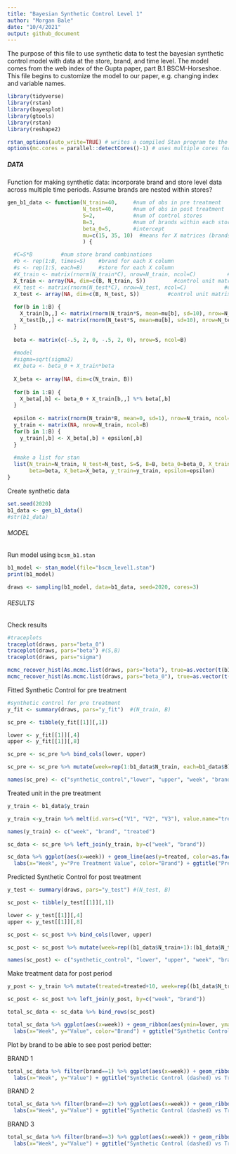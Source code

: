 ```yaml
---
title: "Bayesian Synthetic Control Level 1"
author: "Morgan Bale"
date: "10/4/2021"
output: github_document
---
```


The purpose of this file to use synthetic data to test the bayesian synthetic control model with data at the store, brand, and time level. The model comes from the web index of the Gupta paper, part B.1 BSCM-Horseshoe. This file begins to customize the model to our paper, e.g. changing index and variable names. 

```r
library(tidyverse)
library(rstan)
library(bayesplot)
library(gtools)
library(rstan)
library(reshape2)

rstan_options(auto_write=TRUE) # writes a compiled Stan program to the disk to avoid recompiling
options(mc.cores = parallel::detectCores()-1) # uses multiple cores for stan
```

##### DATA #######

Function for making synthetic data: incorporate brand and store level data across multiple time periods. Assume brands are nested within stores? 
```r
gen_b1_data <- function(N_train=40,     #num of obs in pre treatment
                        N_test=40,      #num of obs in post treatment 
                        S=2,            #num of control stores
                        B=3,            #num of brands within each store
                        beta_0=5,       #intercept
                        mu=c(15, 35, 10)  #means for X matrices (brands?)
                        ) {

  #C=S*B         #num store brand combinations 
  #b <- rep(1:B, times=S)    #brand for each X column
  #s <- rep(1:S, each=B)     #store for each X column 
  #X_train <- matrix(rnorm(N_train*C), nrow=N_train, ncol=C)          #control unit matrix in pre treatment
  X_train <- array(NA, dim=c(B, N_train, S))         #control unit matrix pre treatment 
  #X_test <- matrix(rnorm(N_test*C), nrow=N_test, ncol=C)            #control unit matrix in post treatment 
  X_test <- array(NA, dim=c(B, N_test, S))         #control unit matrix post treatment 
  
  for(b in 1:B) {
    X_train[b,,] <- matrix(rnorm(N_train*S, mean=mu[b], sd=10), nrow=N_train, ncol=S)     #control unit matrix in pre treatment
    X_test[b,,] <- matrix(rnorm(N_test*S, mean=mu[b], sd=10), nrow=N_test, ncol=S)
  }
  
  beta <- matrix(c(-.5, 2, 0, -.5, 2, 0), nrow=S, ncol=B)
  
  #model 
  #sigma=sqrt(sigma2)
  #X_beta <- beta_0 + X_train*beta 
  
  X_beta <- array(NA, dim=c(N_train, B))
  
  for(b in 1:B) {
    X_beta[,b] <- beta_0 + X_train[b,,] %*% beta[,b]
  }
  
  epsilon <- matrix(rnorm(N_train*B, mean=0, sd=1), nrow=N_train, ncol=B) 
  y_train <- matrix(NA, nrow=N_train, ncol=B)
  for(b in 1:B) {
    y_train[,b] <- X_beta[,b] + epsilon[,b]
  }
  
  #make a list for stan
  list(N_train=N_train, N_test=N_test, S=S, B=B, beta_0=beta_0, X_train=X_train, X_test=X_test,
       beta=beta, X_beta=X_beta, y_train=y_train, epsilon=epsilon)
}
```

Create synthetic data
```r
set.seed(2020)
b1_data <- gen_b1_data()
#str(b1_data)
```

###### MODEL ########

Run model using `bcsm_b1.stan`
```r
b1_model <- stan_model(file="bscm_level1.stan")
print(b1_model)
```

```r
draws <- sampling(b1_model, data=b1_data, seed=2020, cores=3)
```

###### RESULTS ######

Check results
```r
#traceplots
traceplot(draws, pars="beta_0")
traceplot(draws, pars="beta") #(S,B)
traceplot(draws, pars="sigma")
```

```r
mcmc_recover_hist(As.mcmc.list(draws, pars="beta"), true=as.vector(t(b1_data$beta)))
mcmc_recover_hist(As.mcmc.list(draws, pars="beta_0"), true=as.vector(t(b1_data$beta_0)))
```

Fitted Synthetic Control for pre treatment
```r
#synthetic control for pre treatment
y_fit <- summary(draws, pars="y_fit")  #(N_train, B)

sc_pre <- tibble(y_fit[[1]][,1])

lower <- y_fit[[1]][,4]
upper <- y_fit[[1]][,8]

sc_pre <- sc_pre %>% bind_cols(lower, upper)

sc_pre <- sc_pre %>% mutate(week=rep(1:b1_data$N_train, each=b1_data$B), brand=rep(1:b1_data$B, times=b1_data$N_train))

names(sc_pre) <- c("synthetic_control","lower", "upper", "week", "brand")
```

Treated unit in the pre treatment
```r
y_train <- b1_data$y_train

y_train <-y_train %>% melt(id.vars=c("V1", "V2", "V3"), value.name="treated")

names(y_train) <- c("week", "brand", "treated")

sc_data <- sc_pre %>% left_join(y_train, by=c("week", "brand"))

sc_data %>% ggplot(aes(x=week)) + geom_line(aes(y=treated, color=as.factor(brand))) + geom_line(aes(y=synthetic_control, color=as.factor(brand)), linetype="dashed") + scale_color_manual(values=c("navyblue", "darkred", "steelblue")) + 
  labs(x="Week", y="Pre Treatment Value", color="Brand") + ggtitle("Pre Treatment Synthetic Control (dashed) vs Treatment Group (solid)") 
```

Predicted Synthetic Control for post treatment
```r
y_test <- summary(draws, pars="y_test") #(N_test, B)

sc_post <- tibble(y_test[[1]][,1])

lower <- y_test[[1]][,4]
upper <- y_test[[1]][,8]

sc_post <- sc_post %>% bind_cols(lower, upper)

sc_post <- sc_post %>% mutate(week=rep((b1_data$N_train+1):(b1_data$N_train+b1_data$N_test), each=b1_data$B), brand=rep(1:b1_data$B, times=b1_data$N_test))

names(sc_post) <- c("synthetic_control", "lower", "upper", "week", "brand")
```

Make treatment data for post period
```r
y_post <- y_train %>% mutate(treated=treated+10, week=rep((b1_data$N_train+1):(b1_data$N_train+b1_data$N_test), times=b1_data$B))

sc_post <- sc_post %>% left_join(y_post, by=c("week", "brand"))

total_sc_data <- sc_data %>% bind_rows(sc_post)

total_sc_data %>% ggplot(aes(x=week)) + geom_ribbon(aes(ymin=lower, ymax=upper), fill="gray80") + geom_line(aes(y=treated, color=as.factor(brand))) + geom_line(aes(y=synthetic_control,  color=as.factor(brand)), linetype="dashed") +
  labs(x="Week", y="Value", color="Brand") + ggtitle("Synthetic Control (dashed) vs Treatment Group (solid)") + geom_vline(xintercept=b1_data$N_train) + scale_color_manual(values=c("navyblue", "darkred", "steelblue"))
```

Plot by brand to be able to see post period better:

BRAND 1
```r
total_sc_data %>% filter(brand==1) %>% ggplot(aes(x=week)) + geom_ribbon(aes(ymin=lower, ymax=upper), fill="gray80") + geom_line(aes(y=treated), color="navyblue") + geom_line(aes(y=synthetic_control),color="navyblue", linetype="dashed") +
  labs(x="Week", y="Value") + ggtitle("Synthetic Control (dashed) vs Treatment Group (solid): Brand 1") + geom_vline(xintercept=b1_data$N_train)
```
BRAND 2
```r
total_sc_data %>% filter(brand==2) %>% ggplot(aes(x=week)) + geom_ribbon(aes(ymin=lower, ymax=upper), fill="gray80") + geom_line(aes(y=treated), color="darkred") + geom_line(aes(y=synthetic_control),color="darkred", linetype="dashed") +
  labs(x="Week", y="Value") + ggtitle("Synthetic Control (dashed) vs Treatment Group (solid): Brand 2") + geom_vline(xintercept=b1_data$N_train)
```

BRAND 3
```r
total_sc_data %>% filter(brand==3) %>% ggplot(aes(x=week)) + geom_ribbon(aes(ymin=lower, ymax=upper), fill="gray80") + geom_line(aes(y=treated), color="steelblue") + geom_line(aes(y=synthetic_control),color="steelblue", linetype="dashed") +
  labs(x="Week", y="Value") + ggtitle("Synthetic Control (dashed) vs Treatment Group (solid): Brand 3") + geom_vline(xintercept=b1_data$N_train)
```















